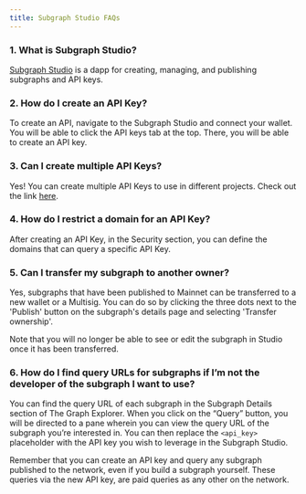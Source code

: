 ```yaml
---
title: Subgraph Studio FAQs
---
```


### 1. What is Subgraph Studio?

[Subgraph Studio](https://thegraph.com/studio/) is a dapp for creating, managing, and publishing subgraphs and API keys.

### 2. How do I create an API Key?

To create an API, navigate to the Subgraph Studio and connect your wallet. You will be able to click the API keys tab at the top. There, you will be able to create an API key.

### 3. Can I create multiple API Keys?

Yes! You can create multiple API Keys to use in different projects. Check out the link [here](https://thegraph.com/studio/apikeys/).

### 4. How do I restrict a domain for an API Key?

After creating an API Key, in the Security section, you can define the domains that can query a specific API Key.

### 5. Can I transfer my subgraph to another owner?

Yes, subgraphs that have been published to Mainnet can be transferred to a new wallet or a Multisig. You can do so by clicking the three dots next to the 'Publish' button on the subgraph's details page and selecting 'Transfer ownership'.

Note that you will no longer be able to see or edit the subgraph in Studio once it has been transferred.

### 6. How do I find query URLs for subgraphs if I’m not the developer of the subgraph I want to use?

You can find the query URL of each subgraph in the Subgraph Details section of The Graph Explorer. When you click on the “Query” button, you will be directed to a pane wherein you can view the query URL of the subgraph you’re interested in. You can then replace the `<api_key>` placeholder with the API key you wish to leverage in the Subgraph Studio.

Remember that you can create an API key and query any subgraph published to the network, even if you build a subgraph yourself. These queries via the new API key, are paid queries as any other on the network.
